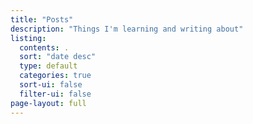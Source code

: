 ```yaml
---
title: "Posts"
description: "Things I'm learning and writing about"
listing:
  contents: .
  sort: "date desc"
  type: default
  categories: true
  sort-ui: false
  filter-ui: false
page-layout: full
---
```


